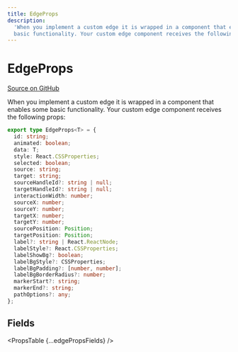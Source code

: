 ```yaml
---
title: EdgeProps
description:
  'When you implement a custom edge it is wrapped in a component that enables some
  basic functionality. Your custom edge component receives the following props:'
---
```



# EdgeProps

[Source on GitHub](https://github.com/xyflow/xyflow/blob/v11/packages/core/src/types/edges.ts/#L99)

When you implement a custom edge it is wrapped in a component that enables some
basic functionality. Your custom edge component receives the following props:

```ts
export type EdgeProps<T> = {
  id: string;
  animated: boolean;
  data: T;
  style: React.CSSProperties;
  selected: boolean;
  source: string;
  target: string;
  sourceHandleId?: string | null;
  targetHandleId?: string | null;
  interactionWidth: number;
  sourceX: number;
  sourceY: number;
  targetX: number;
  targetY: number;
  sourcePosition: Position;
  targetPosition: Position;
  label?: string | React.ReactNode;
  labelStyle?: React.CSSProperties;
  labelShowBg?: boolean;
  labelBgStyle?: CSSProperties;
  labelBgPadding?: [number, number];
  labelBgBorderRadius?: number;
  markerStart?: string;
  markerEnd?: string;
  pathOptions?: any;
};
```

## Fields

<PropsTable {...edgePropsFields} />
